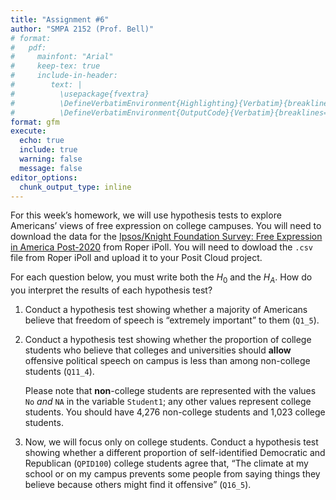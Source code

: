 ```yaml
---
title: "Assignment #6"
author: "SMPA 2152 (Prof. Bell)"
# format:
#   pdf:
#     mainfont: "Arial"
#     keep-tex: true
#     include-in-header:
#        text: |
#          \usepackage{fvextra}
#          \DefineVerbatimEnvironment{Highlighting}{Verbatim}{breaklines=true, breakanywhere=true, breaksymbol=, breakanywheresymbolpre=,commandchars=\\\{\}}
#          \DefineVerbatimEnvironment{OutputCode}{Verbatim}{breaklines=true, breakanywhere=true, breaksymbol=, breakanywheresymbolpre=,commandchars=\\\{\}}
format: gfm
execute:
  echo: true
  include: true
  warning: false
  message: false
editor_options: 
  chunk_output_type: inline
---
```


For this week's homework, we will use hypothesis tests to explore Americans' views of free expression on college campuses. You will need to download the data for the [Ipsos/Knight Foundation Survey: Free Expression in America Post-2020](https://doi.org/10.25940/ROPER-31119146) from Roper iPoll. You will need to dowload the `.csv` file from Roper iPoll and upload it to your Posit Cloud project.

For each question below, you must write both the $H_0$ and the $H_A$. How do you interpret the results of each hypothesis test?

1. Conduct a hypothesis test showing whether a majority of Americans believe that freedom of speech is "extremely important" to them (`Q1_5`).

2. Conduct a hypothesis test showing whether the proportion of college students who believe that colleges and universities should **allow** offensive political speech on campus is less than among non-college students (`Q11_4`).

    Please note that **non**-college students are represented with the values `No` *and* `NA` in the variable `Student1`; any other values represent college students. You should have 4,276 non-college students and 1,023 college students. 
3. Now, we will focus only on college students. Conduct a hypothesis test showing whether a different proportion of self-identified Democratic and Republican (`QPID100`) college students agree that, "The climate at my school or on my campus prevents some people from saying things they believe because others might find it offensive" (`Q16_5`).